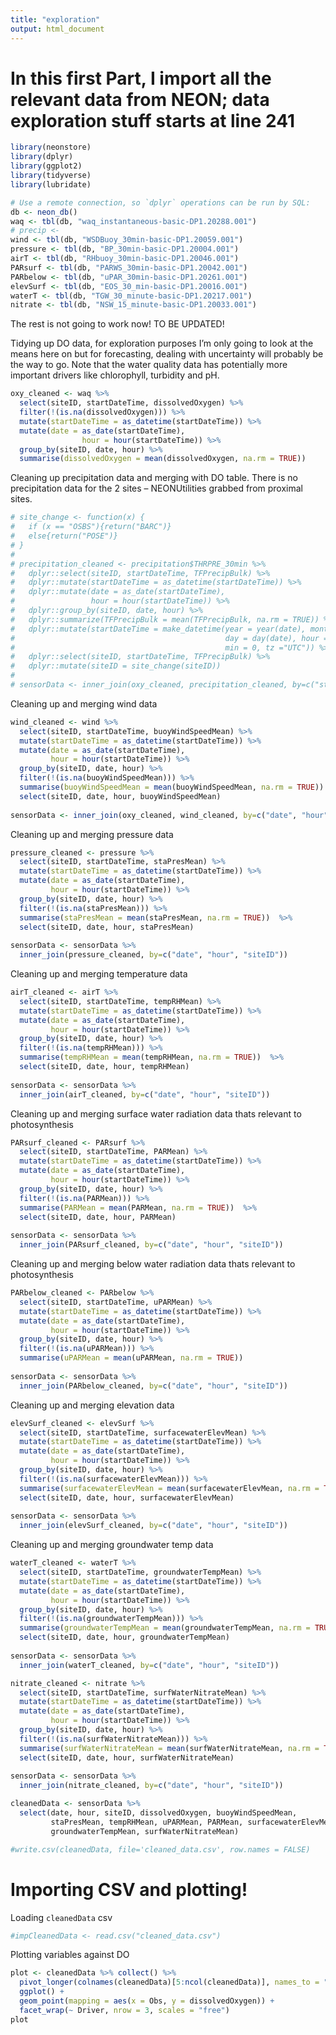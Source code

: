 ```yaml
---
title: "exploration"
output: html_document
---
```


# In this first Part, I import all the relevant data from NEON;  data exploration stuff starts at line 241 
```r
library(neonstore)
library(dplyr)
library(ggplot2)
library(tidyverse)
library(lubridate)

```

```r

# Use a remote connection, so `dplyr` operations can be run by SQL:
db <- neon_db()
waq <- tbl(db, "waq_instantaneous-basic-DP1.20288.001")
# precip <- 
wind <- tbl(db, "WSDBuoy_30min-basic-DP1.20059.001")
pressure <- tbl(db, "BP_30min-basic-DP1.20004.001")
airT <- tbl(db, "RHbuoy_30min-basic-DP1.20046.001")
PARsurf <- tbl(db, "PARWS_30min-basic-DP1.20042.001")
PARbelow <- tbl(db, "uPAR_30min-basic-DP1.20261.001")
elevSurf <- tbl(db, "EOS_30_min-basic-DP1.20016.001")
waterT <- tbl(db, "TGW_30_minute-basic-DP1.20217.001")
nitrate <- tbl(db, "NSW_15_minute-basic-DP1.20033.001")
```

The rest is not going to work now! TO BE UPDATED! 

Tidying up DO data, for exploration purposes I'm only going to look at the means here on but for forecasting, dealing with uncertainty will probably be the way to go. Note that the water quality data has potentially more important drivers like chlorophyll, turbidity and pH.
```r
oxy_cleaned <- waq %>%
  select(siteID, startDateTime, dissolvedOxygen) %>%
  filter(!(is.na(dissolvedOxygen))) %>% 
  mutate(startDateTime = as_datetime(startDateTime)) %>%
  mutate(date = as_date(startDateTime),
                hour = hour(startDateTime)) %>%
  group_by(siteID, date, hour) %>%
  summarise(dissolvedOxygen = mean(dissolvedOxygen, na.rm = TRUE)) 
```

Cleaning up precipitation data and merging with DO table. There is no precipitation data for the 2 sites -- NEONUtilities grabbed from proximal sites.
```r
# site_change <- function(x) {
#   if (x == "OSBS"){return("BARC")}
#   else{return("POSE")}
# }
# 
# precipitation_cleaned <- precipitation$THRPRE_30min %>%
#   dplyr::select(siteID, startDateTime, TFPrecipBulk) %>%
#   dplyr::mutate(startDateTime = as_datetime(startDateTime)) %>%
#   dplyr::mutate(date = as_date(startDateTime),
#                 hour = hour(startDateTime)) %>%
#   dplyr::group_by(siteID, date, hour) %>%
#   dplyr::summarize(TFPrecipBulk = mean(TFPrecipBulk, na.rm = TRUE)) %>%
#   dplyr::mutate(startDateTime = make_datetime(year = year(date), month = month(date),
#                                               day = day(date), hour = hour,
#                                               min = 0, tz ="UTC")) %>%
#   dplyr::select(siteID, startDateTime, TFPrecipBulk) %>%
#   dplyr::mutate(siteID = site_change(siteID))
# 
# sensorData <- inner_join(oxy_cleaned, precipitation_cleaned, by=c("startDateTime", "siteID"))
```

Cleaning up and merging wind data
```r
wind_cleaned <- wind %>% 
  select(siteID, startDateTime, buoyWindSpeedMean) %>%
  mutate(startDateTime = as_datetime(startDateTime)) %>%
  mutate(date = as_date(startDateTime),
         hour = hour(startDateTime)) %>%
  group_by(siteID, date, hour) %>%
  filter(!(is.na(buoyWindSpeedMean))) %>%
  summarise(buoyWindSpeedMean = mean(buoyWindSpeedMean, na.rm = TRUE))  %>%
  select(siteID, date, hour, buoyWindSpeedMean)
  
sensorData <- inner_join(oxy_cleaned, wind_cleaned, by=c("date", "hour", "siteID"))
```

Cleaning up and merging pressure data
```r
pressure_cleaned <- pressure %>%
  select(siteID, startDateTime, staPresMean) %>%
  mutate(startDateTime = as_datetime(startDateTime)) %>%
  mutate(date = as_date(startDateTime),
         hour = hour(startDateTime)) %>%
  group_by(siteID, date, hour) %>%
  filter(!(is.na(staPresMean))) %>%
  summarise(staPresMean = mean(staPresMean, na.rm = TRUE))  %>%
  select(siteID, date, hour, staPresMean)
  
sensorData <- sensorData %>% 
  inner_join(pressure_cleaned, by=c("date", "hour", "siteID"))
```

Cleaning up and merging temperature data
```r
airT_cleaned <- airT %>%
  select(siteID, startDateTime, tempRHMean) %>%
  mutate(startDateTime = as_datetime(startDateTime)) %>%
  mutate(date = as_date(startDateTime),
         hour = hour(startDateTime)) %>%
  group_by(siteID, date, hour) %>%
  filter(!(is.na(tempRHMean))) %>%
  summarise(tempRHMean = mean(tempRHMean, na.rm = TRUE))  %>%
  select(siteID, date, hour, tempRHMean)
  
sensorData <- sensorData %>% 
  inner_join(airT_cleaned, by=c("date", "hour", "siteID"))
```

Cleaning up and merging surface water radiation data thats relevant to photosynthesis
```r
PARsurf_cleaned <- PARsurf %>%
  select(siteID, startDateTime, PARMean) %>%
  mutate(startDateTime = as_datetime(startDateTime)) %>%
  mutate(date = as_date(startDateTime),
         hour = hour(startDateTime)) %>%
  group_by(siteID, date, hour) %>%
  filter(!(is.na(PARMean))) %>%
  summarise(PARMean = mean(PARMean, na.rm = TRUE))  %>%
  select(siteID, date, hour, PARMean)
  
sensorData <- sensorData %>% 
  inner_join(PARsurf_cleaned, by=c("date", "hour", "siteID"))
```

Cleaning up and merging below water radiation data thats relevant to photosynthesis
```r
PARbelow_cleaned <- PARbelow %>%
  select(siteID, startDateTime, uPARMean) %>%
  mutate(startDateTime = as_datetime(startDateTime)) %>%
  mutate(date = as_date(startDateTime),
         hour = hour(startDateTime)) %>%
  group_by(siteID, date, hour) %>%
  filter(!(is.na(uPARMean))) %>%
  summarise(uPARMean = mean(uPARMean, na.rm = TRUE))
  
sensorData <- sensorData %>% 
  inner_join(PARbelow_cleaned, by=c("date", "hour", "siteID"))
```

Cleaning up and merging elevation data
```r
elevSurf_cleaned <- elevSurf %>%
  select(siteID, startDateTime, surfacewaterElevMean) %>%
  mutate(startDateTime = as_datetime(startDateTime)) %>%
  mutate(date = as_date(startDateTime),
         hour = hour(startDateTime)) %>%
  group_by(siteID, date, hour) %>%
  filter(!(is.na(surfacewaterElevMean))) %>%
  summarise(surfacewaterElevMean = mean(surfacewaterElevMean, na.rm = TRUE))  %>%
  select(siteID, date, hour, surfacewaterElevMean)
  
sensorData <- sensorData %>% 
  inner_join(elevSurf_cleaned, by=c("date", "hour", "siteID"))
```

Cleaning up and merging groundwater temp data
```r
waterT_cleaned <- waterT %>%
  select(siteID, startDateTime, groundwaterTempMean) %>%
  mutate(startDateTime = as_datetime(startDateTime)) %>%
  mutate(date = as_date(startDateTime),
         hour = hour(startDateTime)) %>%
  group_by(siteID, date, hour) %>%
  filter(!(is.na(groundwaterTempMean))) %>%
  summarise(groundwaterTempMean = mean(groundwaterTempMean, na.rm = TRUE))  %>%
  select(siteID, date, hour, groundwaterTempMean)
  
sensorData <- sensorData %>% 
  inner_join(waterT_cleaned, by=c("date", "hour", "siteID"))
```

```r
nitrate_cleaned <- nitrate %>%
  select(siteID, startDateTime, surfWaterNitrateMean) %>%
  mutate(startDateTime = as_datetime(startDateTime)) %>%
  mutate(date = as_date(startDateTime),
         hour = hour(startDateTime)) %>%
  group_by(siteID, date, hour) %>%
  filter(!(is.na(surfWaterNitrateMean))) %>%
  summarise(surfWaterNitrateMean = mean(surfWaterNitrateMean, na.rm = TRUE))  %>%
  select(siteID, date, hour, surfWaterNitrateMean)
  
sensorData <- sensorData %>% 
  inner_join(nitrate_cleaned, by=c("date", "hour", "siteID"))
```


```r
cleanedData <- sensorData %>%
  select(date, hour, siteID, dissolvedOxygen, buoyWindSpeedMean, 
         staPresMean, tempRHMean, uPARMean, PARMean, surfacewaterElevMean,
         groundwaterTempMean, surfWaterNitrateMean)

#write.csv(cleanedData, file='cleaned_data.csv', row.names = FALSE)
```

# Importing CSV and plotting!
Loading `cleanedData` csv
```r
#impCleanedData <- read.csv("cleaned_data.csv")
```

Plotting variables against DO
```r
plot <- cleanedData %>% collect() %>%
  pivot_longer(colnames(cleanedData)[5:ncol(cleanedData)], names_to = "Driver", values_to = "Obs") %>% 
  ggplot() +
  geom_point(mapping = aes(x = Obs, y = dissolvedOxygen)) +
  facet_wrap(~ Driver, nrow = 3, scales = "free")
plot
```